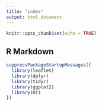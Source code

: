 ```yaml
---
title: "index"
output: html_document
---
```


```r
knitr::opts_chunk$set(echo = TRUE)
```

## R Markdown

```r
suppressPackageStartupMessages({
  library(leaflet)
  library(dplyr)
  library(tidyr)
  library(ggplot2)
  library(DT)
})
```

